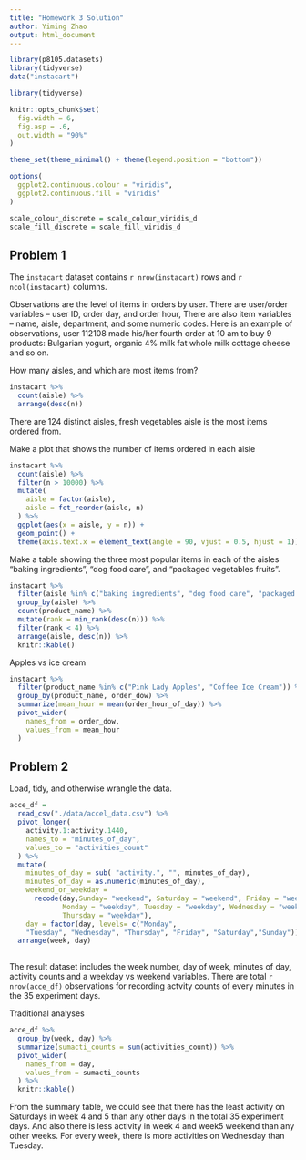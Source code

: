 ```yaml
---
title: "Homework 3 Solution"
author: Yiming Zhao
output: html_document
---
```


```r
library(p8105.datasets)
library(tidyverse)
data("instacart")
```

```r
library(tidyverse)

knitr::opts_chunk$set(
  fig.width = 6,
  fig.asp = .6,
  out.width = "90%"
)

theme_set(theme_minimal() + theme(legend.position = "bottom"))

options(
  ggplot2.continuous.colour = "viridis",
  ggplot2.continuous.fill = "viridis"
)

scale_colour_discrete = scale_colour_viridis_d
scale_fill_discrete = scale_fill_viridis_d
```


## Problem 1

The `instacart` dataset contains `r nrow(instacart)` rows and `r ncol(instacart)` columns.  

Observations are the level of items in orders by user. There are user/order variables -- user ID, order day, 
and order hour, There are also item variables -- name, aisle, department, and some numeric codes.
Here is an example of observations, user 112108 made his/her fourth order at 10 am to buy 9 products: Bulgarian yogurt, organic 4% milk fat whole milk cottage cheese and so on.

How many aisles, and which are most items from?

```r
instacart %>% 
  count(aisle) %>% 
  arrange(desc(n))
```
There are 124 distinct aisles, fresh vegetables aisle is the most items ordered from.

Make a plot that shows the number of items ordered in each aisle

```r
instacart %>% 
  count(aisle) %>% 
  filter(n > 10000) %>% 
  mutate(
    aisle = factor(aisle),
    aisle = fct_reorder(aisle, n)
  ) %>% 
  ggplot(aes(x = aisle, y = n)) +
  geom_point() +
  theme(axis.text.x = element_text(angle = 90, vjust = 0.5, hjust = 1))
```

Make a table showing the three most popular items in each of the aisles “baking ingredients”, “dog food care”, and “packaged vegetables fruits”.

```r
instacart %>% 
  filter(aisle %in% c("baking ingredients", "dog food care", "packaged vegetables fruits")) %>% 
  group_by(aisle) %>% 
  count(product_name) %>% 
  mutate(rank = min_rank(desc(n))) %>% 
  filter(rank < 4) %>% 
  arrange(aisle, desc(n)) %>% 
  knitr::kable()
``` 

Apples vs ice cream

```r
instacart %>% 
  filter(product_name %in% c("Pink Lady Apples", "Coffee Ice Cream")) %>% 
  group_by(product_name, order_dow) %>% 
  summarize(mean_hour = mean(order_hour_of_day)) %>% 
  pivot_wider(
    names_from = order_dow,
    values_from = mean_hour
  )
```


## Problem 2

Load, tidy, and otherwise wrangle the data. 

```r
acce_df = 
  read_csv("./data/accel_data.csv") %>% 
  pivot_longer(
    activity.1:activity.1440,
    names_to = "minutes_of_day",
    values_to = "activities_count"
  ) %>% 
  mutate(
    minutes_of_day = sub( "activity.", "", minutes_of_day),
    minutes_of_day = as.numeric(minutes_of_day),
    weekend_or_weekday = 
      recode(day,Sunday= "weekend", Saturday = "weekend", Friday = "weekday",
             Monday = "weekday", Tuesday = "weekday", Wednesday = "weekday",
             Thursday = "weekday"),
    day = factor(day, levels= c("Monday", 
    "Tuesday", "Wednesday", "Thursday", "Friday", "Saturday","Sunday"))) %>% 
  arrange(week, day)
  
```

The result dataset includes the week number, day of week, minutes of day, activity counts and a weekday vs weekend variables. There are total `r nrow(acce_df)` observations for recording actvity counts of every minutes in the 35 experiment days.  


Traditional analyses

```r
acce_df %>% 
  group_by(week, day) %>% 
  summarize(sumacti_counts = sum(activities_count)) %>% 
  pivot_wider(
    names_from = day,
    values_from = sumacti_counts
  ) %>% 
  knitr::kable()
```

From the summary table, we could see that there has the least activity on Saturdays in week 4 and 5 than any other days in the total 35 experiment days. And also there is less activity in week 4 and week5 weekend than any other weeks. For every week, there is more activities on Wednesday than Tuesday.

